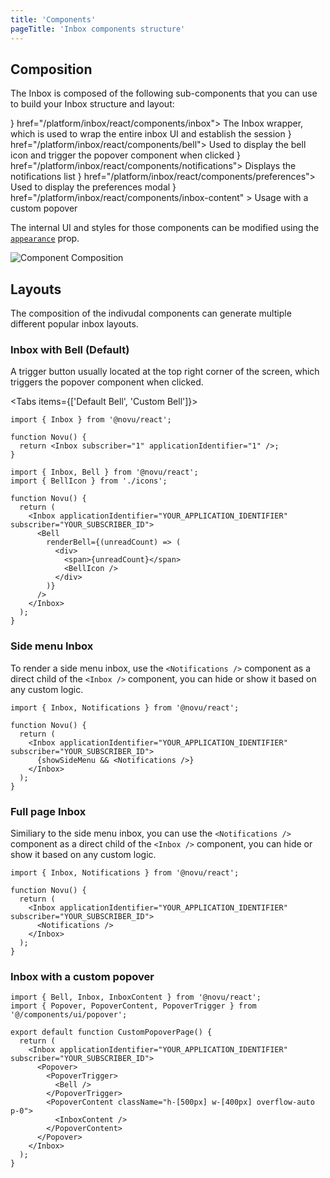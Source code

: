 ```yaml
---
title: 'Components'
pageTitle: 'Inbox components structure'
---
```



## Composition

The Inbox is composed of the following sub-components that you can use to build your Inbox structure and layout:

<Cards>
  <Card title="Inbox" icon={<Layout />} href="/platform/inbox/react/components/inbox">
    The Inbox wrapper, which is used to wrap the entire inbox UI and establish the session
  </Card>
  <Card title="Bell" icon={<Bell />} href="/platform/inbox/react/components/bell">
    Used to display the bell icon and trigger the popover component when clicked
  </Card>
  <Card title="Notifications" icon={<Code />} href="/platform/inbox/react/components/notifications">
    Displays the notifications list
  </Card>
  <Card title="Preferences" icon={<Sliders />} href="/platform/inbox/react/components/preferences">
    Used to display the preferences modal
  </Card>
  <Card
    title="InboxContent"
    icon={<Layout />}
    href="/platform/inbox/react/components/inbox-content"
  >
    Usage with a custom popover
  </Card>
</Cards>

The internal UI and styles for those components can be modified using the [`appearance`](/platform/inbox/react/styling#appearance-prop) prop.

<img src="/images/inbox/composition@2x.png" alt="Component Composition" />

## Layouts

The composition of the indivudal components can generate multiple different popular inbox layouts.

### Inbox with Bell (Default)

A trigger button usually located at the top right corner of the screen, which triggers the popover component when clicked.

<Tabs items={['Default Bell', 'Custom Bell']}>
  <Tab>

```tsx
import { Inbox } from '@novu/react';

function Novu() {
  return <Inbox subscriber="1" applicationIdentifier="1" />;
}
```

  </Tab>
  <Tab>

```tsx
import { Inbox, Bell } from '@novu/react';
import { BellIcon } from './icons';

function Novu() {
  return (
    <Inbox applicationIdentifier="YOUR_APPLICATION_IDENTIFIER" subscriber="YOUR_SUBSCRIBER_ID">
      <Bell
        renderBell={(unreadCount) => (
          <div>
            <span>{unreadCount}</span>
            <BellIcon />
          </div>
        )}
      />
    </Inbox>
  );
}
```

  </Tab>
</Tabs>

### Side menu Inbox

To render a side menu inbox, use the `<Notifications />` component as a direct child of the `<Inbox />` component, you can hide or show it based on any custom logic.

```tsx
import { Inbox, Notifications } from '@novu/react';

function Novu() {
  return (
    <Inbox applicationIdentifier="YOUR_APPLICATION_IDENTIFIER" subscriber="YOUR_SUBSCRIBER_ID">
      {showSideMenu && <Notifications />}
    </Inbox>
  );
}
```

### Full page Inbox

Similiary to the side menu inbox, you can use the `<Notifications />` component as a direct child of the `<Inbox />` component, you can hide or show it based on any custom logic.

```tsx
import { Inbox, Notifications } from '@novu/react';

function Novu() {
  return (
    <Inbox applicationIdentifier="YOUR_APPLICATION_IDENTIFIER" subscriber="YOUR_SUBSCRIBER_ID">
      <Notifications />
    </Inbox>
  );
}
```

### Inbox with a custom popover

```tsx
import { Bell, Inbox, InboxContent } from '@novu/react';
import { Popover, PopoverContent, PopoverTrigger } from '@/components/ui/popover';

export default function CustomPopoverPage() {
  return (
    <Inbox applicationIdentifier="YOUR_APPLICATION_IDENTIFIER" subscriber="YOUR_SUBSCRIBER_ID">
      <Popover>
        <PopoverTrigger>
          <Bell />
        </PopoverTrigger>
        <PopoverContent className="h-[500px] w-[400px] overflow-auto p-0">
          <InboxContent />
        </PopoverContent>
      </Popover>
    </Inbox>
  );
}
```
